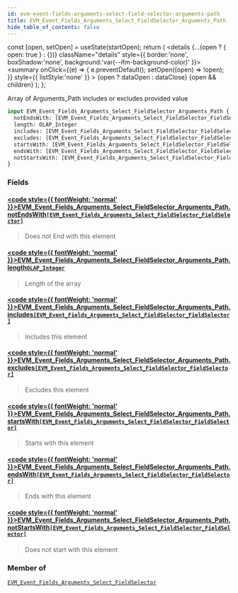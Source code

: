 ```yaml
---
id: evm-event-fields-arguments-select-field-selector-arguments-path
title: EVM_Event_Fields_Arguments_Select_FieldSelector_Arguments_Path
hide_table_of_contents: false
---
```







  const [open, setOpen] = useState(startOpen);
  return (
    <details {...(open ? { open: true } : {})} className="details" style={{ border:'none', boxShadow:'none', background:'var(--ifm-background-color)' }}>
      <summary
        onClick={(e) => {
          e.preventDefault();
          setOpen((open) => !open);
        }}
        style={{ listStyle:'none' }}
      >
      {open ? dataOpen : dataClose}
      </summary>
      {open && children}
    </details>
  );
};




Array of Arguments_Path includes or excludes provided value


```graphql
input EVM_Event_Fields_Arguments_Select_FieldSelector_Arguments_Path {
  notEndsWith: [EVM_Event_Fields_Arguments_Select_FieldSelector_FieldSelector]
  length: OLAP_Integer
  includes: [EVM_Event_Fields_Arguments_Select_FieldSelector_FieldSelector]
  excludes: [EVM_Event_Fields_Arguments_Select_FieldSelector_FieldSelector]
  startsWith: [EVM_Event_Fields_Arguments_Select_FieldSelector_FieldSelector]
  endsWith: [EVM_Event_Fields_Arguments_Select_FieldSelector_FieldSelector]
  notStartsWith: [EVM_Event_Fields_Arguments_Select_FieldSelector_FieldSelector]
}
```




### Fields

#### [<code style={{ fontWeight: 'normal' }}>EVM_Event_Fields_Arguments_Select_FieldSelector_Arguments_Path.<b>notEndsWith</b></code>](#)<Bullet />[`[EVM_Event_Fields_Arguments_Select_FieldSelector_FieldSelector]`](/docs/graphql-reference/inputs/evm-event-fields-arguments-select-field-selector-field-selector) <Badge class="secondary" text="list"/> <Badge class="secondary" text="input"/>
> Does not End with this element
> 

#### [<code style={{ fontWeight: 'normal' }}>EVM_Event_Fields_Arguments_Select_FieldSelector_Arguments_Path.<b>length</b></code>](#)<Bullet />[`OLAP_Integer`](/docs/graphql-reference/inputs/olap-integer) <Badge class="secondary" text="input"/>
> Length of the array
> 

#### [<code style={{ fontWeight: 'normal' }}>EVM_Event_Fields_Arguments_Select_FieldSelector_Arguments_Path.<b>includes</b></code>](#)<Bullet />[`[EVM_Event_Fields_Arguments_Select_FieldSelector_FieldSelector]`](/docs/graphql-reference/inputs/evm-event-fields-arguments-select-field-selector-field-selector) <Badge class="secondary" text="list"/> <Badge class="secondary" text="input"/>
> Includes this element
> 

#### [<code style={{ fontWeight: 'normal' }}>EVM_Event_Fields_Arguments_Select_FieldSelector_Arguments_Path.<b>excludes</b></code>](#)<Bullet />[`[EVM_Event_Fields_Arguments_Select_FieldSelector_FieldSelector]`](/docs/graphql-reference/inputs/evm-event-fields-arguments-select-field-selector-field-selector) <Badge class="secondary" text="list"/> <Badge class="secondary" text="input"/>
> Excludes this element
> 

#### [<code style={{ fontWeight: 'normal' }}>EVM_Event_Fields_Arguments_Select_FieldSelector_Arguments_Path.<b>startsWith</b></code>](#)<Bullet />[`[EVM_Event_Fields_Arguments_Select_FieldSelector_FieldSelector]`](/docs/graphql-reference/inputs/evm-event-fields-arguments-select-field-selector-field-selector) <Badge class="secondary" text="list"/> <Badge class="secondary" text="input"/>
> Starts with this element
> 

#### [<code style={{ fontWeight: 'normal' }}>EVM_Event_Fields_Arguments_Select_FieldSelector_Arguments_Path.<b>endsWith</b></code>](#)<Bullet />[`[EVM_Event_Fields_Arguments_Select_FieldSelector_FieldSelector]`](/docs/graphql-reference/inputs/evm-event-fields-arguments-select-field-selector-field-selector) <Badge class="secondary" text="list"/> <Badge class="secondary" text="input"/>
> Ends with this element
> 

#### [<code style={{ fontWeight: 'normal' }}>EVM_Event_Fields_Arguments_Select_FieldSelector_Arguments_Path.<b>notStartsWith</b></code>](#)<Bullet />[`[EVM_Event_Fields_Arguments_Select_FieldSelector_FieldSelector]`](/docs/graphql-reference/inputs/evm-event-fields-arguments-select-field-selector-field-selector) <Badge class="secondary" text="list"/> <Badge class="secondary" text="input"/>
> Does not start with this element
> 



### Member of

[`EVM_Event_Fields_Arguments_Select_FieldSelector`](/docs/graphql-reference/inputs/evm-event-fields-arguments-select-field-selector)  <Badge class="secondary" text="input"/>

